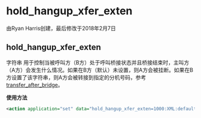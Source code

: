 # hold_hangup_xfer_exten

由Ryan Harris创建，最后修改于2018年2月7日

## hold_hangup_xfer_exten

字符串 用于控制当被呼叫方（B方）处于呼叫桥接状态并且桥接结束时，主叫方（A方）会发生什么情况。如果在B方（默认）未设置，则A方会被挂断。如果在B方设置了该字符串，则A方会被转接到指定的分机号码，参考[transfer\_after\_bridge](../FreeSWITCH-Explained/Dialplan/Variables-Master-List_16352570.mdx#transfer_after_bridge)。

**使用方法**

```xml
<action application="set" data="hold_hangup_xfer_exten=1000:XML:default"/>
```